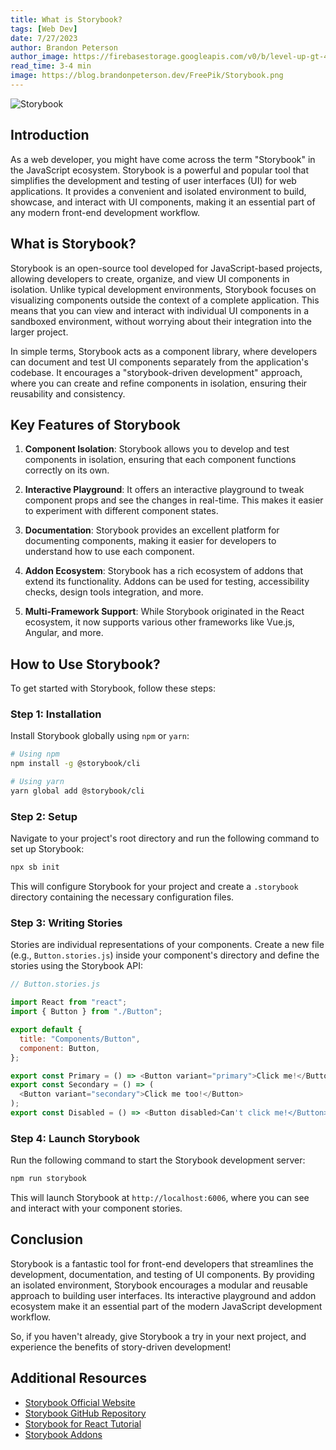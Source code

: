 ```yaml
---
title: What is Storybook?
tags: [Web Dev]
date: 7/27/2023
author: Brandon Peterson
author_image: https://firebasestorage.googleapis.com/v0/b/level-up-gt-479b6.appspot.com/o/Brandon.webp?alt=media&token=f7cd367f-40c0-4237-87f2-b8ec11dcf411
read_time: 3-4 min
image: https://blog.brandonpeterson.dev/FreePik/Storybook.png
---
```


![Storybook](https://blog.brandonpeterson.dev/FreePik/Storybook.png)

## Introduction

As a web developer, you might have come across the term "Storybook" in the JavaScript ecosystem. Storybook is a powerful and popular tool that simplifies the development and testing of user interfaces (UI) for web applications. It provides a convenient and isolated environment to build, showcase, and interact with UI components, making it an essential part of any modern front-end development workflow.

## What is Storybook?

Storybook is an open-source tool developed for JavaScript-based projects, allowing developers to create, organize, and view UI components in isolation. Unlike typical development environments, Storybook focuses on visualizing components outside the context of a complete application. This means that you can view and interact with individual UI components in a sandboxed environment, without worrying about their integration into the larger project.

In simple terms, Storybook acts as a component library, where developers can document and test UI components separately from the application's codebase. It encourages a "storybook-driven development" approach, where you can create and refine components in isolation, ensuring their reusability and consistency.

## Key Features of Storybook

1. **Component Isolation**: Storybook allows you to develop and test components in isolation, ensuring that each component functions correctly on its own.

2. **Interactive Playground**: It offers an interactive playground to tweak component props and see the changes in real-time. This makes it easier to experiment with different component states.

3. **Documentation**: Storybook provides an excellent platform for documenting components, making it easier for developers to understand how to use each component.

4. **Addon Ecosystem**: Storybook has a rich ecosystem of addons that extend its functionality. Addons can be used for testing, accessibility checks, design tools integration, and more.

5. **Multi-Framework Support**: While Storybook originated in the React ecosystem, it now supports various other frameworks like Vue.js, Angular, and more.

## How to Use Storybook?

To get started with Storybook, follow these steps:

### Step 1: Installation

Install Storybook globally using `npm` or `yarn`:

```bash
# Using npm
npm install -g @storybook/cli

# Using yarn
yarn global add @storybook/cli
```

### Step 2: Setup

Navigate to your project's root directory and run the following command to set up Storybook:

```bash
npx sb init
```

This will configure Storybook for your project and create a `.storybook` directory containing the necessary configuration files.

### Step 3: Writing Stories

Stories are individual representations of your components. Create a new file (e.g., `Button.stories.js`) inside your component's directory and define the stories using the Storybook API:

```javascript
// Button.stories.js

import React from "react";
import { Button } from "./Button";

export default {
  title: "Components/Button",
  component: Button,
};

export const Primary = () => <Button variant="primary">Click me!</Button>;
export const Secondary = () => (
  <Button variant="secondary">Click me too!</Button>
);
export const Disabled = () => <Button disabled>Can't click me!</Button>;
```

### Step 4: Launch Storybook

Run the following command to start the Storybook development server:

```bash
npm run storybook
```

This will launch Storybook at `http://localhost:6006`, where you can see and interact with your component stories.

## Conclusion

Storybook is a fantastic tool for front-end developers that streamlines the development, documentation, and testing of UI components. By providing an isolated environment, Storybook encourages a modular and reusable approach to building user interfaces. Its interactive playground and addon ecosystem make it an essential part of the modern JavaScript development workflow.

So, if you haven't already, give Storybook a try in your next project, and experience the benefits of story-driven development!

## Additional Resources

- [Storybook Official Website](https://storybook.js.org/)
- [Storybook GitHub Repository](https://github.com/storybookjs/storybook)
- [Storybook for React Tutorial](https://www.learnstorybook.com/)
- [Storybook Addons](https://storybook.js.org/addons/)
